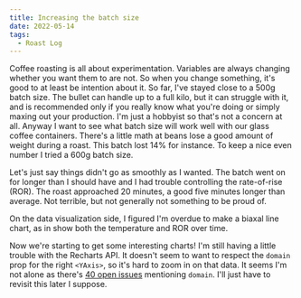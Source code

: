 ```yaml
---
title: Increasing the batch size
date: 2022-05-14
tags:
  - Roast Log
---
```



Coffee roasting is all about experimentation. Variables are always changing whether you want them to are not. So when you change something, it's good to at least be intention about it. So far, I've stayed close to a 500g batch size. The bullet can handle up to a full kilo, but it can struggle with it, and is recommended only if you really know what you're doing or simply maxing out your production. I'm just a hobbyist so that's not a concern at all. Anyway I want to see what batch size will work well with our glass coffee containers. There's a little math at beans lose a good amount of weight during a roast. This batch lost 14% for instance. To keep a nice even number I tried a 600g batch size.

Let's just say things didn't go as smoothly as I wanted. The batch went on for longer than I should have and I had trouble controlling the rate-of-rise (ROR). The roast approached 20 minutes, a good five minutes longer than average. Not terrible, but not generally not something to be proud of.

On the data visualization side, I figured I'm overdue to make a biaxal line chart, as in show both the temperature and ROR over time.

<May132022 />

Now we're starting to get some interesting charts! I'm still having a little trouble with the Recharts API. It doesn't seem to want to respect the `domain` prop for the right `<YAxis>`, so it's hard to zoom in on that data. It seems I'm not alone as there's [40 open issues](https://github.com/recharts/recharts/issues?q=is%3Aissue+is%3Aopen+domain) mentioning `domain`. I'll just have to revisit this later I suppose.
